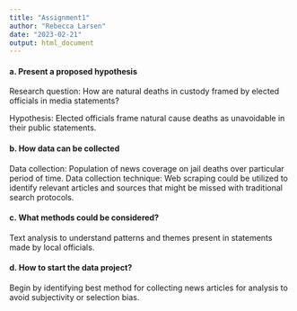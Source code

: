---
title: "Assignment1"
author: "Rebecca Larsen"
date: "2023-02-21"
output: html_document
---

#### **a. Present a proposed hypothesis**

Research question: How are natural deaths in custody framed by elected officials in media statements?

Hypothesis: Elected officials frame natural cause deaths as unavoidable in their public statements.

#### **b. How data can be collected**

Data collection: Population of news coverage on jail deaths over particular period of time. Data collection technique: Web scraping could be utilized to identify relevant articles and sources that might be missed with traditional search protocols.

#### **c. What methods could be considered?**

Text analysis to understand patterns and themes present in statements made by local officials.

#### **d. How to start the data project?**

Begin by identifying best method for collecting news articles for analysis to avoid subjectivity or selection bias.
